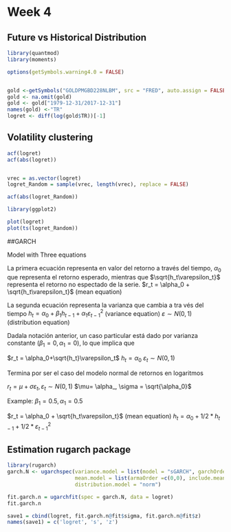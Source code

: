 # Week 4

## Future vs Historical Distribution 
```r
library(quantmod)
library(moments)

options(getSymbols.warning4.0 = FALSE)


gold <-getSymbols("GOLDPMGBD228NLBM", src = "FRED", auto.assign = FALSE)
gold <- na.omit(gold)
gold <- gold["1979-12-31/2017-12-31"]
names(gold) <-"TR"
logret <- diff(log(gold$TR))[-1]
```
## Volatility clustering
```r
acf(logret)
acf(abs(logret))


vrec = as.vector(logret)
logret_Random = sample(vrec, length(vrec), replace = FALSE)

acf(abs(logret_Random))

library(ggplot2)

plot(logret)
plot(ts(logret_Random))
```

##GARCH

Model with Three equations 

La primera ecuación representa en valor del retorno a través del tiempo, $\alpha_0$ que representa el retorno esperado, mientras que $\sqrt{h_t\varepsilon_t}$ representa el retorno no espectado de la serie.
$r_t = \alpha_0 + \sqrt{h_t\varepsilon_t}$ (mean equation)

La segunda ecuación representa la varianza que cambia a tra vés del tiempo
$h_t = \alpha_0+\beta_1h_{t-1}+\alpha_1\varepsilon^2_{t-1}$ (variance equation)
$\varepsilon\sim N(0,1)$ (distribution equation)

Dadala notación anterior, un caso particular está dado por varianza constante ($\beta_1 = 0, \alpha_1=0$), lo que implica que 

$r_t = \alpha_0+\sqrt{h_t}\varepsilon_t$
$h_t = \alpha_0$
$\varepsilon_t \sim N(0,1)$

Termina por ser el caso del modelo normal de retornos en logaritmos

$r_t= \mu+\sigma\varepsilon_t, \varepsilon_t \sim N(0,1)$
$\mu= \alpha_, \sigma = \sqrt{\alpha_0}$

Example: $\beta_1 = 0.5, \alpha_1=0.5$

$r_t = \alpha_0 + \sqrt{h_t\varepsilon_t}$ (mean equation)
$h_t = \alpha_0+{1/2}*h_{t-1}+{1/2}*\varepsilon^2_{t-1}$


## Estimation rugarch package
```r
library(rugarch)
garch.N <- ugarchspec(variance.model = list(model = "sGARCH", garchOrder = c(1,1)),
                      mean.model = list(armaOrder =c(0,0), include.mean=TRUE),
                      distribution.model = "norm")

fit.garch.n = ugarchfit(spec = garch.N, data = logret)
fit.garch.n

save1 = cbind(logret, fit.garch.n@fit$sigma, fit.garch.n@fit$z)
names(save1) = c('logret', 's', 'z')
```
